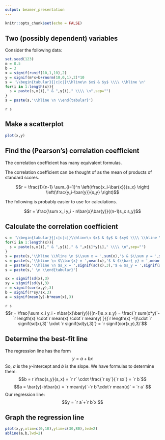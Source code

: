 ```yaml
---
output: beamer_presentation
---
```


```r
knitr::opts_chunk$set(echo = FALSE)
```

## Two (possibly dependent) variables

Consider the following data:

```r
set.seed(123)
m = 0.5
b = 3
x = signif(runif(10,1,10),2)
y = signif(m*x+b+rnorm(10,0,1),2)*10
s = '\\begin{tabular}{|c|c|}\\hline\n $x$ & $y$ \\\\ \\hline \n'
for(i in 1:length(x)){
  s = paste(s,x[i]," & ",y[i]," \\\\ \n",sep="")
}
s = paste(s,'\\hline \n \\end{tabular}')
```

`r s`

## Make a scatterplot

```r
plot(x,y)
```

## Find the (Pearson's) correlation coefficient

The correlation coefficient has many equivalent formulas.

The correlation coefficient can be thought of as the mean of products of standard scores.

$$r = \frac{1}{n-1} \sum_{i=1}^n \left(\frac{x_i-\bar{x}}{s_x} \right) \left(\frac{y_i-\bar{y}}{s_y} \right)$$

The following is probably easier to use for calculations.

$$r = \frac{\sum x_i y_i - n\bar{x}\bar{y}}{(n-1)s_x s_y}$$


## Calculate the correlation coefficient

```r
s = '\\begin{tabular}{|c|c|c|}\\hline\n $x$ & $y$ & $xy$ \\\\ \\hline \n'
for(i in 1:length(x)){
  s = paste(s,x[i]," & ",y[i]," & ",x[i]*y[i]," \\\\ \n",sep="")
}
s = paste(s,'\\hline \\hline \n $\\sum x = ',sum(x),'$ & $\\sum y = ',sum(y),'$ & $\\sum x_i y_i = ',sum(x*y),'$ \\\\ \\hline \n',sep="")
s = paste(s,'\\hline \n $\\bar{x} = ',mean(x),'$ & $\\bar{ y} = ',mean(y),'$ &  \\\\ \\hline \n',sep="")
s = paste(s,'\\hline \n $s_x = ',signif(sd(x),3),'$ & $s_y = ',signif(sd(y),3),'$ &  \\\\ \\hline \n',sep="")
s = paste(s,' \n \\end{tabular}')

sx = signif(sd(x),3)
sy = signif(sd(y),3)
r = signif(cor(x,y),3)
b = signif(r*sy/sx,3)
a = signif(mean(y)-b*mean(x),3)
```


`r s` $$r = \frac{\sum x_i y_i - n\bar{x}\bar{y}}{(n-1)s_x s_y} = \frac{`r sum(x*y)`-`r length(x)`\cdot`r mean(x)`\cdot`r mean(y)`}{(`r length(x)`-1)\cdot `r signif(sd(x),3)` \cdot `r signif(sd(y),3)`} = `r signif(cor(x,y),3)`$$

## Determine the best-fit line 

The regression line has the form
$$y = a + bx $$
So, $a$ is the $y$-intercept and $b$ is the slope. We have formulas to determine them:
$$b = r \frac{s_y}{s_x} =  `r r` \cdot \frac{`r sy`}{`r sx`} = `r b`$$
$$a = \bar{y}-b\bar{x} = `r mean(y)`-`r b`\cdot`r mean(x)` = `r a` $$ 
Our regression line:
$$y = `r a`+`r b`x $$

## Graph the regression line

```r
plot(x,y,xlim=c(0,10),ylim=c(30,80),lwd=2)
abline(a,b,lwd=2)
```